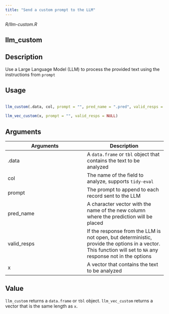 ```yaml
---
title: "Send a custom prompt to the LLM"
---
```


*R/llm-custom.R*

## llm_custom

## Description
 Use a Large Language Model (LLM) to process the provided text using the instructions from `prompt` 


## Usage
```r
 
llm_custom(.data, col, prompt = "", pred_name = ".pred", valid_resps = "") 
 
llm_vec_custom(x, prompt = "", valid_resps = NULL) 
```

## Arguments
|Arguments|Description|
|---|---|
| .data | A `data.frame` or `tbl` object that contains the text to be analyzed |
| col | The name of the field to analyze, supports `tidy-eval` |
| prompt | The prompt to append to each record sent to the LLM |
| pred_name | A character vector with the name of the new column where the prediction will be placed |
| valid_resps | If the response from the LLM is not open, but deterministic, provide the options in a vector. This function will set to `NA` any response not in the options |
| x | A vector that contains the text to be analyzed |



## Value
 `llm_custom` returns a `data.frame` or `tbl` object. `llm_vec_custom` returns a vector that is the same length as `x`. 




